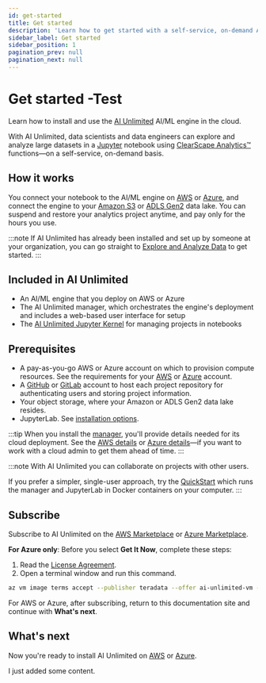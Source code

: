 ```yaml
---
id: get-started
title: Get started
description: 'Learn how to get started with a self-service, on-demand AI/ML engine.'
sidebar_label: Get started
sidebar_position: 1
pagination_prev: null
pagination_next: null
---
```


# Get started -Test

Learn how to install and use the [AI Unlimited](https://www.teradata.com/platform/ai-unlimited) AI/ML engine in the cloud.

With AI Unlimited, data scientists and data engineers can explore and analyze large datasets in a [Jupyter](https://jupyter.org/) notebook using [ClearScape Analytics™](https://docs.teradata.com/access/sources/dita/topic?dita\:mapPath=phg1621910019905.ditamap\&dita\:ditavalPath=pny1626732985837.ditaval\&dita\:topicPath=gma1702668333653.dita) functions—on a self-service, on-demand basis.

## How it works

You connect your notebook to the AI/ML engine on [AWS](https://aws.amazon.com/) or [Azure](https://azure.microsoft.com/en-us), and connect the engine to your [Amazon S3](https://aws.amazon.com/pm/serv-s3/?gclid=Cj0KCQjwlZixBhCoARIsAIC745AmyEzPaBnrARQxyUW_un0BjgTxlHygMScf4ZbX-7dTeznc-psOFlwaAkjmEALw_wcB\&trk=fecf68c9-3874-4ae2-a7ed-72b6d19c8034\&sc_channel=ps\&ef_id=Cj0KCQjwlZixBhCoARIsAIC745AmyEzPaBnrARQxyUW_un0BjgTxlHygMScf4ZbX-7dTeznc-psOFlwaAkjmEALw_wcB\:G:s\&s_kwcid=AL!4422!3!536452728638!e!!g!!amazon%20s3!11204620052!112938567994) or [ADLS Gen2](https://learn.microsoft.com/en-us/azure/storage/blobs/data-lake-storage-introduction) data lake. You can suspend and restore your analytics project anytime, and pay only for the hours you use.

\:::note
If AI Unlimited has already been installed and set up by someone at your organization, you can go straight to [Explore and Analyze Data](../explore-and-analyze-data) to get started.
\:::

## Included in AI Unlimited

* An AI/ML engine that you deploy on AWS or Azure
* The AI Unlimited manager, which orchestrates the engine's deployment and includes a web-based user interface for setup
* The [AI Unlimited Jupyter Kernel](https://downloads.teradata.com/download/tools/teradata-ai-unlimited-jupyter-kernel) for managing projects in notebooks

## Prerequisites

* A pay-as-you-go AWS or Azure account on which to provision compute resources. See the requirements for your [AWS](../resources/aws-requirements.md) or [Azure](../resources/azure-requirements.md) account.
* A [GitHub](https://github.com) or [GitLab](https://gitlab.com) account to host each project repository for authenticating users and storing project information.
* Your object storage, where your Amazon or ADLS Gen2 data lake resides.
* JupyterLab. See [installation options](../resources/jupyterlab).

\:::tip
When you install the [manager](../glossary.md#ai-unlimited-manager), you'll provide details needed for its cloud deployment. See the [AWS details](../install-ai-unlimited/prod-aws-console-deploy-ai-unlimited.md) or [Azure details](../install-ai-unlimited/prod-azure-portal-deploy-manager.md)—if you want to work with a cloud admin to get them ahead of time.
\:::

\:::note
With AI Unlimited you can collaborate on projects with other users.

If you prefer a simpler, single-user approach, try the [QuickStart](../resources/quickstart) which runs the manager and JupyterLab in Docker containers on your computer.
\:::

## Subscribe

Subscribe to AI Unlimited on the [AWS Marketplace](http://aws.amazon.com/marketplace/pp/prodview-2srvuo3mwqlig) or [Azure Marketplace](https://azuremarketplace.microsoft.com/en-us/marketplace/apps/teradata.ai-unlimited?tab=Overview).

**For Azure only**: Before you select **Get It Now**, complete these steps:

1. Read the [License Agreement](https://query.prod.cms.rt.microsoft.com/cms/api/am/binary/RW1lQlq).
2. Open a terminal window and run this command.

```bash
az vm image terms accept --publisher teradata --offer ai-unlimited-vm --plan ai-unlimited-image
```

For AWS or Azure, after subscribing, return to this documentation site and continue with **What's next**.

## What's next

Now you're ready to install AI Unlimited on [AWS](deploy-manager-aws-console) or [Azure](deploy-manager-azure-portal).

I just added some content.
